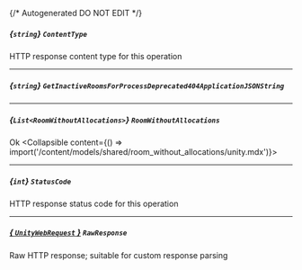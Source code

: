 {/* Autogenerated DO NOT EDIT  */}

##### *{`string`}* `ContentType`
HTTP response content type for this operation

---
##### *{`string`}* `GetInactiveRoomsForProcessDeprecated404ApplicationJSONString`

---
##### *{`List<RoomWithoutAllocations>`}* `RoomWithoutAllocations`
Ok
<Collapsible content={() => import('/content/models/shared/room_without_allocations/unity.mdx')}>
</Collapsible>

---
##### *{`int`}* `StatusCode`
HTTP response status code for this operation

---
##### [*{ `UnityWebRequest` }*](https://docs.unity3d.com/2021.3/Documentation/ScriptReference/Networking.UnityWebRequest.html) `RawResponse`
Raw HTTP response; suitable for custom response parsing

